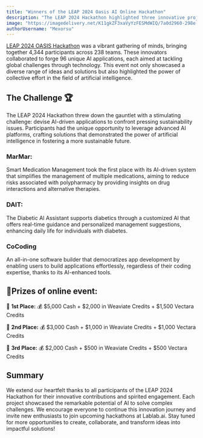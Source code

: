```yaml
---
title: "Winners of the LEAP 2024 Oasis AI Online Hackathon"
description: "The LEAP 2024 Hackathon highlighted three innovative projects, each leveraging artificial intelligence to address real-world problems."
image: "https://imagedelivery.net/K11gkZF3xaVyYzFESMdWIQ/7a0d2960-298e-4869-7c84-d269cdaaf200/full"
authorUsername: "Mexorsu"
---
```


[LEAP 2024 OASIS Hackathon](https://lablab.ai/event/leap-2024-hackathon) was a vibrant gathering of minds, bringing together 4,344 participants across 238 teams. These innovators collaborated to forge 96 unique AI applications, each aimed at tackling global challenges through technology. This event not only showcased a diverse range of ideas and solutions but also highlighted the power of collective effort in the field of artificial intelligence.

## The Challenge 🏆
The LEAP 2024 Hackathon threw down the gauntlet with a stimulating challenge: devise AI-driven applications to confront pressing sustainability issues. Participants had the unique opportunity to leverage advanced AI platforms, crafting solutions that demonstrated the power of artificial intelligence in fostering a more sustainable future.
### MarMar:
Smart Medication Management took the first place with its AI-driven system that simplifies the management of multiple medications, aiming to reduce risks associated with polypharmacy by providing insights on drug interactions and alternative therapies.
### DAIT: 
The Diabetic AI Assistant supports diabetics through a customized AI that offers real-time guidance and personalized management suggestions, enhancing daily life for individuals with diabetes.
### CoCoding
An all-in-one software builder that democratizes app development by enabling users to build applications effortlessly, regardless of their coding expertise, thanks to its AI-enhanced tools.

## 🏅Prizes of online event:

🥇 **1st Place:** 💰 $5,000 Cash + $2,000 in Weaviate Credits + $1,500 Vectara Credits

🥈 **2nd Place:** 💰 $3,000 Cash + $1,000 in Weaviate Credits + $1,000 Vectara Credits

🥉 **3rd Place:** 💰 $2,000 Cash + $500 in Weaviate Credits + $500 Vectara Credits


## Summary
We extend our heartfelt thanks to all participants of the LEAP 2024 Hackathon for their innovative contributions and spirited engagement. Each project showcased the remarkable potential of AI to solve complex challenges. We encourage everyone to continue this innovation journey and invite new enthusiasts to join upcoming hackathons at Lablab.ai. Stay tuned for more opportunities to create, collaborate, and transform ideas into impactful solutions!
